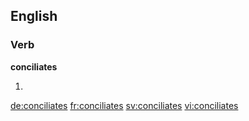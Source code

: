 
==English==

===Verb===
'''conciliates'''

# {{en-third-person singular of|conciliate}}

[[de:conciliates]]
[[fr:conciliates]]
[[sv:conciliates]]
[[vi:conciliates]]